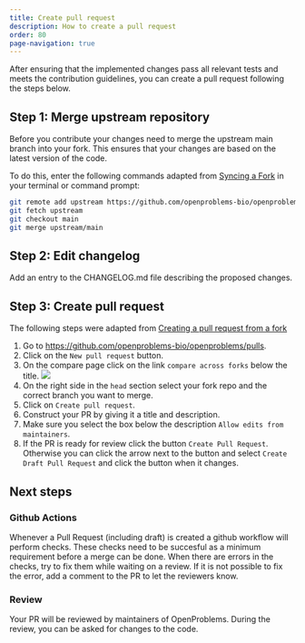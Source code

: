 ```yaml
---
title: Create pull request
description: How to create a pull request
order: 80
page-navigation: true
---
```


After ensuring that the implemented changes pass all relevant tests and meets the contribution guidelines, you can create a pull request following the steps below.

## Step 1: Merge upstream repository

Before you contribute your changes need to merge the upstream main branch into your fork. This ensures that your changes are based on the latest version of the code. 

To do this, enter the following commands adapted from [Syncing a Fork](https://docs.github.com/en/pull-requests/collaborating-with-pull-requests/working-with-forks/syncing-a-fork#syncing-a-fork-branch-from-the-command-line) in your terminal or command prompt:

```bash
git remote add upstream https://github.com/openproblems-bio/openproblems.git
git fetch upstream
git checkout main
git merge upstream/main
```

## Step 2: Edit changelog

Add an entry to the CHANGELOG.md file describing the proposed changes.

## Step 3: Create pull request

The following steps were adapted from [Creating a pull request from a fork](https://docs.github.com/en/pull-requests/collaborating-with-pull-requests/proposing-changes-to-your-work-with-pull-requests/creating-a-pull-request-from-a-fork)

1. Go to <https://github.com/openproblems-bio/openproblems/pulls>.
2. Click on the `New pull request` button.
3. On the compare page click on the link `compare across forks` below the title. ![](../images/compare_across_forks.png)
4. On the right side in the `head` section select your fork repo and the correct branch you want to merge.
5. Click on `Create pull request`.
6. Construct your PR by giving it a title and description.
7. Make sure you select the box below the description `Allow edits from maintainers`.
8. If the PR is ready for review click the button `Create Pull Request`. Otherwise you can click the arrow next to the button and select `Create Draft Pull Request` and click the button when it changes.

## Next steps

### Github Actions

Whenever a Pull Request (including draft) is created a github workflow will perform checks. These checks need to be succesful as a minimum requirement before a merge can be done.
When there are errors in the checks, try to fix them while waiting on a review. If it is not possible to fix the error, add a comment to the PR to let the reviewers know.

### Review

Your PR will be reviewed by maintainers of OpenProblems. During the review, you can be asked for changes to the code.
